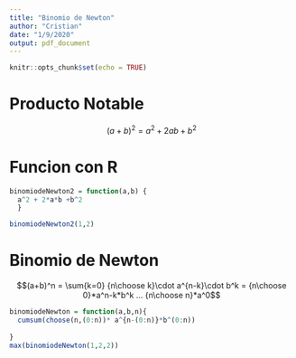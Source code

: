 ```yaml
---
title: "Binomio de Newton"
author: "Cristian"
date: "1/9/2020"
output: pdf_document
---
```


```r
knitr::opts_chunk$set(echo = TRUE)
```

# Producto Notable

$$(a+b)^2 = a^2 + 2ab +b^2$$

# Funcion con R

```r
binomiodeNewton2 = function(a,b) { 
  a^2 + 2*a*b +b^2
  }

binomiodeNewton2(1,2)

```




# Binomio de Newton

$$(a+b)^n = \sum{k=0} {n\choose k}\cdot a^{n-k}\cdot b^k = {n\choose 0}*a^n-k*b^k ... {n\choose n}*a^0$$
  
  
```r

binomiodeNewton = function(a,b,n){
  cumsum(choose(n,(0:n))* a^{n-(0:n)}*b^(0:n))
  
}
max(binomiodeNewton(1,2,2))

```
 
















